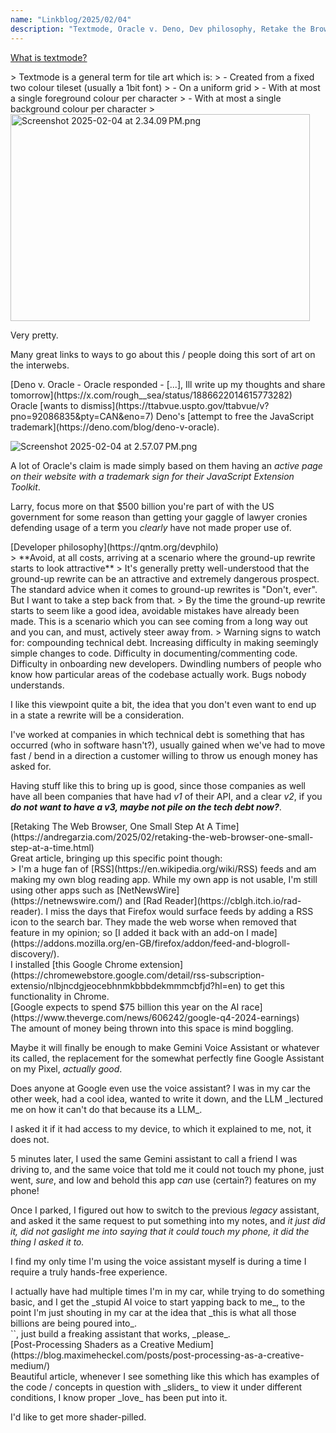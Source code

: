 ```yaml
---
name: "Linkblog/2025/02/04"
description: "Textmode, Oracle v. Deno, Dev philosophy, Retake the Browser, More billions being spent on AI."
---
```


[What is textmode?](https://polyducks.co.uk/pages/what-is-textmode/)

<div class="ml-[calc(1*1rem)] mb-8">
> Textmode is a general term for tile art which is:
> - Created from a fixed two colour tileset (usually a 1bit font)
> - On a uniform grid
> - With at most a single foreground colour per character
> - With at most a single background colour per character
> <img src='/asset/Screenshot_2025-02-04_at_2.34.09 PM_1738692254214_0.png' alt='Screenshot 2025-02-04 at 2.34.09 PM.png' height='331' width='479' />

Very pretty.

Many great links to ways to go about this / people doing this sort of art on the interwebs.

</div>
[Deno v. Oracle - Oracle responded - [...], Ill write up my thoughts and share tomorrow](https://x.com/rough__sea/status/1886622014615773282)

<div class="ml-[calc(1*1rem)] mb-8">
Oracle [wants to dismiss](https://ttabvue.uspto.gov/ttabvue/v?pno=92086835&pty=CAN&eno=7) Deno's [attempt to free the JavaScript trademark](https://deno.com/blog/deno-v-oracle).

![Screenshot 2025-02-04 at 2.57.07 PM.png](/asset/Screenshot_2025-02-04_at_2.57.07 PM_1738693630269_0.png)

A lot of Oracle's claim is made simply based on them having an _active page on their website with a trademark sign for their JavaScript Extension Toolkit_.

Larry, focus more on that $500 billion you're part of with the US government for some reason than getting your gaggle of lawyer cronies defending usage of a term you _clearly_ have not made proper use of.

</div>
[Developer philosophy](https://qntm.org/devphilo)

<div class="ml-[calc(1*1rem)] mb-8">
> **Avoid, at all costs, arriving at a scenario where the ground-up rewrite starts to look attractive**
> It's generally pretty well-understood that the ground-up rewrite can be an attractive and extremely dangerous prospect. The standard advice when it comes to ground-up rewrites is "Don't, ever". But I want to take a step back from that.
> By the time the ground-up rewrite starts to seem like a good idea, avoidable mistakes have already been made. This is a scenario which you can see coming from a long way out and you can, and must, actively steer away from.
> Warning signs to watch for: compounding technical debt. Increasing difficulty in making seemingly simple changes to code. Difficulty in documenting/commenting code. Difficulty in onboarding new developers. Dwindling numbers of people who know how particular areas of the codebase actually work. Bugs nobody understands.

I like this viewpoint quite a bit, the idea that you don't even want to end up in a state a rewrite will be a consideration.

I've worked at companies in which technical debt is something that has occurred (who in software hasn't?), usually gained when we've had to move fast / bend in a direction a customer willing to throw us enough money has asked for.

Having stuff like this to bring up is good, since those companies as well have all been companies that have had _v1_ of their API, and a clear _v2_, if you _**do not want to have a v3, maybe not pile on the tech debt now?**_.

</div>
[Retaking The Web Browser, One Small Step At A Time](https://andregarzia.com/2025/02/retaking-the-web-browser-one-small-step-at-a-time.html)

<div class="ml-[calc(1*1rem)] mb-8">
Great article, bringing up this specific point though:

<div class="ml-[calc(2*1rem)] mb-8">
> I'm a huge fan of [RSS](https://en.wikipedia.org/wiki/RSS) feeds and am making my own blog reading app. While my own app is not usable, I'm still using other apps such as [NetNewsWire](https://netnewswire.com/) and [Rad Reader](https://cblgh.itch.io/rad-reader). I miss the days that Firefox would surface feeds by adding a RSS icon to the search bar. They made the web worse when removed that feature in my opinion; so [I added it back with an add-on I made](https://addons.mozilla.org/en-GB/firefox/addon/feed-and-blogroll-discovery/).

</div>
I installed [this Google Chrome extension](https://chromewebstore.google.com/detail/rss-subscription-extensio/nlbjncdgjeocebhnmkbbbdekmmmcbfjd?hl=en) to get this functionality in Chrome.

</div>
[Google expects to spend $75 billion this year on the AI race](https://www.theverge.com/news/606242/google-q4-2024-earnings)

<div class="ml-[calc(1*1rem)] mb-8">
The amount of money being thrown into this space is mind boggling.

Maybe it will finally be enough to make Gemini Voice Assistant or whatever its called, the replacement for the somewhat perfectly fine Google Assistant on my Pixel, _actually good_.

<div class="ml-[calc(2*1rem)] mb-8">
Does anyone at Google even use the voice assistant? I was in my car the other week, had a cool idea, wanted to write it down, and the LLM _lectured me on how it can't do that because its a LLM_.

I asked it if it had access to my device, to which it explained to me, not, it does not.

5 minutes later, I used the same Gemini assistant to call a friend I was driving to, and the same voice that told me it could not touch my phone, just went, _sure_, and low and behold this app _can_ use (certain?) features on my phone!

<div class="w-full h-4"></div>

Once I parked, I figured out how to switch to the previous _legacy_ assistant, and asked it the same request to put something into my notes, and _it just did it, did not gaslight me into saying that it could touch my phone, it did the thing I asked it to._

I find my only time I'm using the voice assistant myself is during a time I require a truly hands-free experience.

<div class="ml-[calc(3*1rem)] mb-8">
I actually have had multiple times I'm in my car, while trying to do something basic, and I get the _stupid AI voice to start yapping back to me_, to the point I'm just shouting in my car at the idea that _this is what all those billions are being poured into_.

</div>
`</endrant>`, just build a freaking assistant that works, _please_.

</div>
</div>
[Post-Processing Shaders as a Creative Medium](https://blog.maximeheckel.com/posts/post-processing-as-a-creative-medium/)

<div class="ml-[calc(1*1rem)] mb-8">
Beautiful article, whenever I see something like this which has examples of the code / concepts in question with _sliders_ to view it under different conditions, I know proper _love_ has been put into it.

I'd like to get more shader-pilled.

</div>
